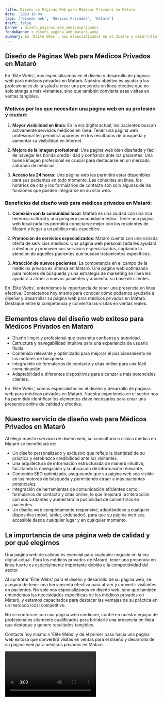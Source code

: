 ```yaml
---
title: Diseño de Páginas Web para Médicos Privados en Mataró
date: '2023-10-04'
tags: ['Diseño web', 'Médicos Privados', 'Mataró']
draft: false
banner : diseño_paginas_web_médicosprivados
fondoBanner : diseño_pagina_web_mataró.webp
summary: En 'Élite Webs', nos especializamos en el diseño y desarrollo de páginas web para médicos privados en Mataró. Nuestro objetivo es ayudar a los profesionales de la salud a crear una presencia en línea efectiva que no solo atraiga a más visitantes, sino que también convierta esas visitas en ventas tangibles.
---
```


## Diseño de Páginas Web para Médicos Privados en Mataró

En 'Élite Webs', nos especializamos en el diseño y desarrollo de páginas web para médicos privados en Mataró. Nuestro objetivo es ayudar a los profesionales de la salud a crear una presencia en línea efectiva que no solo atraiga a más visitantes, sino que también convierta esas visitas en ventas tangibles.

### Motivos por los que necesitan una página web en su profesión y ciudad:

1. **Mayor visibilidad en línea**: En la era digital actual, los pacientes buscan activamente servicios médicos en línea. Tener una página web profesional les permitirá aparecer en los resultados de búsqueda y aumentar su visibilidad en Internet.

2. **Mejora de la imagen profesional**: Una página web bien diseñada y fácil de navegar les brinda credibilidad y confianza ante los pacientes. Una buena imagen profesional es crucial para destacarse en un mercado saturado de médicos.

3. **Acceso las 24 horas**: Una página web les permitirá estar disponibles para sus pacientes en todo momento. Las consultas en línea, los horarios de cita y los formularios de contacto son solo algunas de las funciones que pueden integrarse en su sitio web.

### Beneficios del diseño web para médicos privados en Mataró:

1. **Conexión con la comunidad local**: Mataró es una ciudad con una rica herencia cultural y una próspera comunidad médica. Tener una página web localizada les permitirá conectarse mejor con los residentes de Mataró y llegar a un público más específico.

2. **Promoción de servicios especializados**: Mataró cuenta con una variada oferta de servicios médicos. Una página web personalizada les ayudará a destacar y promover sus servicios especializados, captando la atención de aquellos pacientes que buscan tratamientos específicos.

3. **Atracción de nuevos pacientes**: La competencia en el campo de la medicina privada es intensa en Mataró. Una página web optimizada para motores de búsqueda y una estrategia de marketing en línea les ayudará a atraer a nuevos pacientes y aumentar su base de clientes.

En 'Élite Webs', entendemos la importancia de tener una presencia en línea efectiva. Contáctenos hoy mismo para conocer cómo podemos ayudarle a diseñar y desarrollar su página web para médicos privados en Mataró. Destaque entre la competencia y convierta las visitas en ventas reales.

<GifSeo />

<Cta />

## Elementos clave del diseño web exitoso para Médicos Privados en Mataró

- Diseño limpio y profesional que transmita confianza y autoridad.
- Estructura y navegabilidad intuitiva para una experiencia de usuario fluida.
- Contenido relevante y optimizado para mejorar el posicionamiento en los motores de búsqueda.
- Integración de formularios de contacto y citas online para una fácil comunicación.
- Adaptabilidad a diferentes dispositivos para alcanzar a más potenciales clientes.

En 'Élite Webs', somos especialistas en el diseño y desarrollo de páginas web para médicos privados en Mataró. Nuestra experiencia en el sector nos ha permitido identificar los elementos clave necesarios para crear una presencia online de calidad y efectiva. 

## Nuestro servicio de diseño web para Médicos Privados en Mataró

Al elegir nuestro servicio de diseño web, su consultorio o clínica médica en Mataró se beneficiará de:

- Un diseño personalizado y exclusivo que refleje la identidad de su práctica y establezca credibilidad ante los visitantes.
- Una arquitectura de información estructurada de manera intuitiva, facilitando la navegación y la ubicación de información relevante.
- Contenido SEO optimizado, asegurando que su página web sea visible en los motores de búsqueda y permitiendo atraer a más pacientes potenciales.
- Integración de herramientas de comunicación eficientes como formularios de contacto y citas online, lo que mejorará la interacción con sus visitantes y aumentará la posibilidad de convertirlos en pacientes.
- Un diseño web completamente responsive, adaptándose a cualquier dispositivo (móvil, tablet, ordenador), para que su página web sea accesible desde cualquier lugar y en cualquier momento.

## La importancia de una página web de calidad y por qué elegirnos

Una página web de calidad es esencial para cualquier negocio en la era digital actual. Para los médicos privados de Mataró, tener una presencia en línea fuerte es especialmente importante debido a la competitividad del sector.

Al contratar 'Élite Webs' para el diseño y desarrollo de su página web, se asegura de tener una herramienta efectiva para atraer y convertir visitantes en pacientes. No solo nos especializamos en diseño web, sino que también entendemos las necesidades específicas de los médicos privados en Mataró, y estamos capacitados para destacar las ventajas de su práctica en un mercado local competitivo.

No se conforme con una página web mediocre, confíe en nuestro equipo de profesionales altamente cualificados para brindarle una presencia en línea que destaque y genere resultados tangibles.

Contacte hoy mismo a 'Élite Webs' y dé el primer paso hacia una página web exitosa que convertirá visitas en ventas para el diseño y desarrollo de su página web para médicos privados en Mataró.

<Video />

<CtaBot job='Médicos Privados' city='Mataró'/>

<Gmaps query='Mataró+españa+maps' />